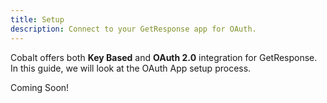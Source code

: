 ```yaml
---
title: Setup
description: Connect to your GetResponse app for OAuth.
---
```

Cobalt offers both **Key Based** and **OAuth 2.0** integration for GetResponse. In this guide, we will look at the OAuth App setup process.

<Tip>
Coming Soon!
</Tip>